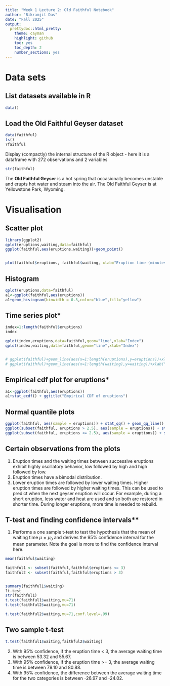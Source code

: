 ```yaml
---
title: "Week 1 Lecture 2: Old Faithful Notebook"
author: "Bikramjit Das"
date: "Fall 2025"
output:
  prettydoc::html_pretty:
    theme: cayman
    highlight: github
    toc: yes
    toc_depth: 2
    number_sections: yes
---
```

# Data sets

## List datasets available in R

```r
data()
```

## Load the Old Faithful Geyser dataset
```r
data(faithful)
ls()
?faithful
```

Display (compactly) the internal structure of the R object - here it is a dataframe with 272 observations and 2 variables
```r
str(faithful)
```


The **Old Faithful Geyser** is a hot spring that occasionally becomes unstable and erupts hot water and steam into the air. The Old Faithful Geyser is at Yellowstone Park, Wyoming.

# Visualisation

## Scatter plot
```r
library(ggplot2)
qplot(eruptions,waiting,data=faithful)
ggplot(faithful,aes(eruptions,waiting))+geom_point()


plot(faithful$eruptions, faithful$waiting, xlab="Eruption time (minutes)", ylab="Waiting time to next eruption (minutes)")
```

## Histogram
```r
qplot(eruptions,data=faithful)
a1<-ggplot(faithful,aes(eruptions))
a1+geom_histogram(binwidth = 0.3,color="blue",fill="yellow") 
```

## Time series plot*
```r

index=1:length(faithful$eruptions)
index

qplot(index,eruptions,data=faithful,geom="line",xlab="Index")
qplot(index,waiting,data=faithful,geom="line",xlab="Index")


# ggplot(faithful)+geom_line(aes(x=1:length(eruptions),y=eruptions))+xlab("Index")
# ggplot(faithful)+geom_line(aes(x=1:length(waiting),y=waiting))+xlab("Index")
```

## Empirical cdf plot for eruptions*
```r
a1<-ggplot(faithful,aes(eruptions))
a1+stat_ecdf() + ggtitle("Empirical CDF of eruptions") 
```

## Normal quantile plots
```r
ggplot(faithful, aes(sample = eruptions)) + stat_qq() + geom_qq_line() + ggtitle("Normal QQ plot of eruptions")
ggplot(subset(faithful, eruptions > 2.5), aes(sample = eruptions)) + stat_qq() + geom_qq_line() + ggtitle("Normal QQ plot of eruptions which are >2.5")
ggplot(subset(faithful, eruptions <= 2.5), aes(sample = eruptions)) + stat_qq() + geom_qq_line() + ggtitle("Normal QQ plot of eruptions which are <=2.5")
```


## Certain observations from the plots 

1. Eruption times and the waiting times between successive eruptions exhibit highly oscillatory behavior, low followed by high and high followed by low.
2. Eruption times have a bimodal distribution.
3. Lower eruption times are followed by lower waiting times. Higher eruption times are followed by higher waiting times. This can be used to predict when the next geyser eruption will occur. For example, during a short eruption, less water and heat are used and so both are restored in shorter time. During longer eruptions, more time is needed to rebuild.

## T-test and finding confidence intervals**

1. Performs a one sample t-test to test the hypothesis that the mean of waiting time $\mu = \mu_0$ and derives the 95% confidence interval for the mean parameter. Note the goal is more to find the confidence interval here.

```r

mean(faithful$waiting)

faithful1 <- subset(faithful,faithful$eruptions <= 3)
faithful2 <- subset(faithful,faithful$eruptions > 3)


summary(faithful1$waiting)
?t.test
str(faithful1)
t.test(faithful1$waiting,mu=71)
t.test(faithful2$waiting,mu=71)

t.test(faithful2$waiting,mu=71,conf.level=.99)
```

## Two sample t-test

```r
t.test(faithful1$waiting,faithful2$waiting)
```

2. With 95% confidence, if the eruption time < 3, the average waiting time is between 53.32 and 55.67.
3. With 95% confidence, if the eruption time >= 3, the average waiting time is between 79.10 and 80.88.
4. With 95% confidence, the difference between the average waiting time for the two categories is between -26.97 and -24.02.